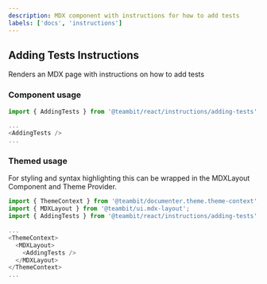 ```yaml
---
description: MDX component with instructions for how to add tests
labels: ['docs', 'instructions']
---
```


## Adding Tests Instructions

Renders an MDX page with instructions on how to add tests

### Component usage

```js
import { AddingTests } from '@teambit/react/instructions/adding-tests';

...
<AddingTests />
...
```

### Themed usage

For styling and syntax highlighting this can be wrapped in the MDXLayout Component and Theme Provider.

```js
import { ThemeContext } from '@teambit/documenter.theme.theme-context';
import { MDXLayout } from '@teambit/ui.mdx-layout';
import { AddingTests } from '@teambit/react/instructions/adding-tests';

...
<ThemeContext>
  <MDXLayout>
    <AddingTests />
  </MDXLayout>
</ThemeContext>
...
```
